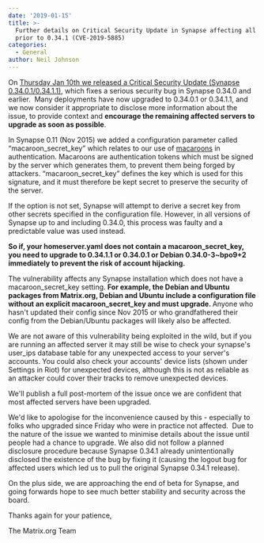 ```yaml
---
date: '2019-01-15'
title: >-
  Further details on Critical Security Update in Synapse affecting all versions
  prior to 0.34.1 (CVE-2019-5885)
categories:
  - General
author: Neil Johnson
---
```


On <a href="/blog/2019/01/10/critical-security-update-synapse-0-34-0-1-synapse-0-34-1-1/">Thursday Jan 10th we released a Critical Security Update (Synapse 0.34.0.1/0.34.1.1)</a>, which fixes a serious security bug in Synapse 0.34.0 and earlier.  Many deployments have now upgraded to 0.34.0.1 or 0.34.1.1, and we now consider it appropriate to disclose more information about the issue, to provide context and 
<b>encourage the remaining affected servers to upgrade as soon as possible</b>.


In Synapse 0.11 (Nov 2015) we added a configuration parameter called “macaroon_secret_key” which relates to our use of 
<a href="https://ai.google/research/pubs/pub41892">macaroons</a> in authentication. Macaroons are authentication tokens which must be signed by the server which generates them, to prevent them being forged by attackers. “macaroon_secret_key” defines the key which is used for this signature, and it must therefore be kept secret to preserve the security of the server.


If the option is not set, Synapse will attempt to derive a secret key from other secrets specified in the configuration file. However, in all versions of Synapse up to and including 0.34.0, this process was faulty and a predictable value was used instead.


<b>So if, your homeserver.yaml does not contain a macaroon_secret_key, you need to upgrade to 0.34.1.1 or 0.34.0.1 or Debian 0.34.0-3~bpo9+2 immediately to prevent the risk of account hijacking.</b>

The vulnerability affects any Synapse installation which does not have a macaroon_secret_key setting. 
<b>For example, the Debian and Ubuntu packages from Matrix.org, Debian and Ubuntu include a configuration file without an explicit macaroon_secret_key and must upgrade. </b>Anyone who hasn't updated their config since Nov 2015 or who grandfathered their config from the Debian/Ubuntu packages will likely also be affected.


We are not aware of this vulnerability being exploited in the wild, but if you are running an affected server it may still be wise to check your synapse's 
user_ips
 database table for any unexpected access to your server's accounts. You could also check your accounts' device lists (shown under Settings in Riot) for unexpected devices, although this is not as reliable as an attacker could cover their tracks to remove unexpected devices.


We'll publish a full post-mortem of the issue once we are confident that most affected servers have been upgraded.


We'd like to apologise for the inconvenience caused by this - especially to folks who upgraded since Friday who were in practice not affected.  Due to the nature of the issue we wanted to minimise details about the issue until people had a chance to upgrade. We also did not follow a planned disclosure procedure because Synapse 0.34.1 already unintentionally disclosed the existence of the bug by fixing it (causing the logout bug for affected users which led us to pull the original Synapse 0.34.1 release).


On the plus side, we are approaching the end of beta for Synapse, and going forwards hope to see much better stability and security across the board.


Thanks again for your patience,


The Matrix.org Team


&nbsp;